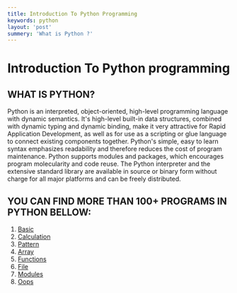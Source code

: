 ```yaml
---
title: Introduction To Python Programming
keywords: python
layout: 'post'
summery: 'What is Python ?'
---
```


# Introduction To Python programming

## WHAT IS PYTHON?

Python is an interpreted, object-oriented, high-level programming language with dynamic semantics. It's high-level built-in data structures, combined with dynamic typing and dynamic binding, make it very attractive for Rapid Application Development, as well as for use as a scripting or glue language to connect existing components together. Python's simple, easy to learn syntax emphasizes readability and therefore reduces the cost of program maintenance. Python supports modules and packages, which encourages program molecularity and code reuse. The Python interpreter and the extensive standard library are available in source or binary form without charge for all major platforms and can be freely distributed.





## YOU CAN FIND MORE THAN 100+ PROGRAMS IN PYTHON BELLOW: 

1. [Basic](https://zeelcodder.tech/blog/python-basic)
2. [Calculation](https://zeelcodder.tech/blog/python-calculation)
3. [Pattern](https://zeelcodder.tech/blog/python-pattern)
4. [Array](https://zeelcodder.tech/blog/python-array)
5. [Functions](https://zeelcodder.tech/blog/python-functions)
6. [File](https://zeelcodder.tech/blog/python-file)
7. [Modules](https://zeelcodder.tech/blog/python-modules)
8. [Oops](https://zeelcodder.tech/blog/c-oops) 
